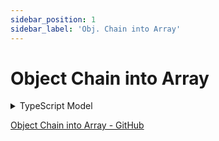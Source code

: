 ```yaml
---
sidebar_position: 1
sidebar_label: 'Obj. Chain into Array'
---
```



# Object Chain into Array


<details>
  <summary>TypeScript Model</summary>
  <div>
    <Tabs className="unique-tabs">
      <TabItem value="Class">
      ```ts
      // `MyPreference` Class
      export class MyPreference {
        preferences!: Subscription;
      }

      // `Subscription` class
      export class Subscription {
        consent!: boolean;
        email!: string;
        daily_alert_status!: Status;
        special_alert_status!: Status;
        daily!: {
          dual: SubscriptionList;
          high_priority: SubscriptionList;
          low_priority: SubscriptionList;
        };
        special?: {
          dual: SubscriptionList;
          high_priority: SubscriptionList;
          low_priority: SubscriptionList;
        };
      }
      ```
      </TabItem>
      <TabItem value="Interface">
      ```ts
      // `SubscriptionList` interface
      export interface SubscriptionList {
        filter: string;
        query: string;
        type: string;
        status: boolean;
      }

      // `ProcessedList` interface
      export interface ProcessedList extends SubscriptionList {
        category: string;
        subscription: string;
        unique: string;
        index: number;
      }
      ```
      </TabItem>
      <TabItem value="Enum">
      ```ts
      // `Status` enum
      export enum Status {
        OptedIn = 'OptedIn',
        OptedOut = 'OptedOut',
        ConsentNotGivenYet = 'ConsentNotGivenYet',
      }
      ```
      </TabItem>
    </Tabs>
  </div>
</details>

[Object Chain into Array - GitHub](https://github.com/actionanand/js-helper-code/tree/main/src/obj-array)
